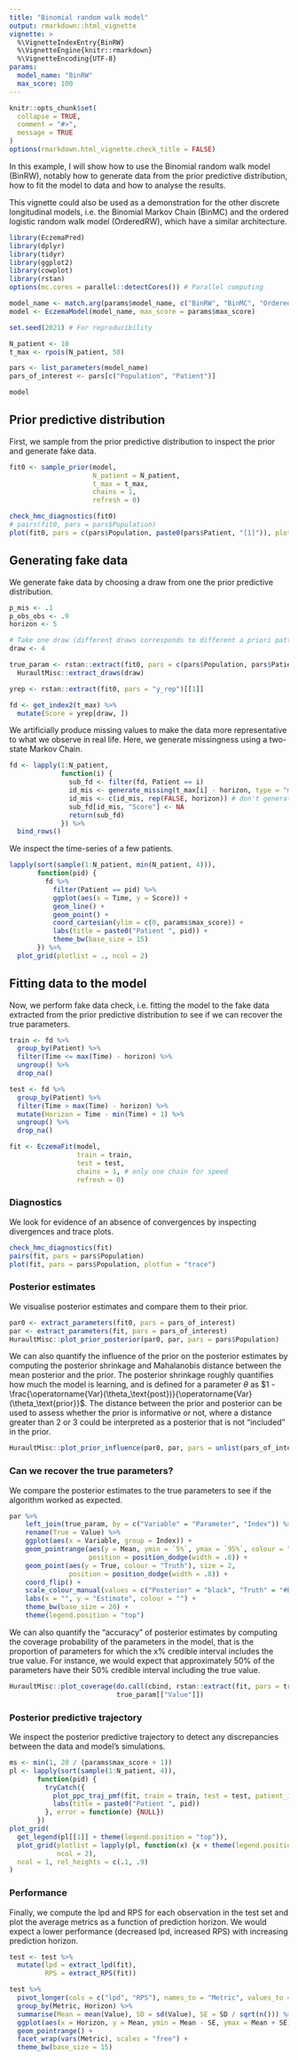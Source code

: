 ```yaml
---
title: "Binomial random walk model"
output: rmarkdown::html_vignette
vignette: >
  %\VignetteIndexEntry{BinRW}
  %\VignetteEngine{knitr::rmarkdown}
  %\VignetteEncoding{UTF-8}
params:
  model_name: "BinRW"
  max_score: 100
---
```


```r
knitr::opts_chunk$set(
  collapse = TRUE,
  comment = "#>",
  message = TRUE
)
options(rmarkdown.html_vignette.check_title = FALSE)
```

In this example, I will show how to use the Binomial random walk model (BinRW), notably how to generate data from the prior predictive distribution, how to fit the model to data and how to analyse the results.

This vignette could also be used as a demonstration for the other discrete longitudinal models, i.e. the Binomial Markov Chain (BinMC) and the ordered logistic random walk model (OrderedRW), which have a similar architecture.

```r
library(EczemaPred)
library(dplyr)
library(tidyr)
library(ggplot2)
library(cowplot)
library(rstan)
options(mc.cores = parallel::detectCores()) # Parallel computing

model_name <- match.arg(params$model_name, c("BinRW", "BinMC", "OrderedRW"))
model <- EczemaModel(model_name, max_score = params$max_score)

set.seed(2021) # For reproducibility

N_patient <- 10
t_max <- rpois(N_patient, 50)

pars <- list_parameters(model_name)
pars_of_interest <- pars[c("Population", "Patient")]
```

```r
model
```

## Prior predictive distribution

First, we sample from the prior predictive distribution to inspect the prior and generate fake data.

```r
fit0 <- sample_prior(model,
                     N_patient = N_patient,
                     t_max = t_max,
                     chains = 1,
                     refresh = 0)
```

```r
check_hmc_diagnostics(fit0)
# pairs(fit0, pars = pars$Population)
plot(fit0, pars = c(pars$Population, paste0(pars$Patient, "[1]")), plotfun = "hist")
```

## Generating fake data

We generate fake data by choosing a draw from one the prior predictive distribution.

```r
p_mis <- .1
p_obs_obs <- .9
horizon <- 5

# Take one draw (different draws corresponds to different a priori pattern in the data)
draw <- 4

true_param <- rstan::extract(fit0, pars = c(pars$Population, pars$Patient)) %>%
  HuraultMisc::extract_draws(draw)

yrep <- rstan::extract(fit0, pars = "y_rep")[[1]]

fd <- get_index2(t_max) %>%
  mutate(Score = yrep[draw, ])
```

We artificially produce missing values to make the data more representative to what we observe in real life.
Here, we generate missingness using a two-state Markov Chain.

```r
fd <- lapply(1:N_patient,
             function(i) {
               sub_fd <- filter(fd, Patient == i)
               id_mis <- generate_missing(t_max[i] - horizon, type = "markovchain", p_mis = p_mis, p_obs_obs = p_obs_obs)
               id_mis <- c(id_mis, rep(FALSE, horizon)) # don't generate missing values for prediction horizon
               sub_fd[id_mis, "Score"] <- NA
               return(sub_fd)
             }) %>%
  bind_rows()
```

We inspect the time-series of a few patients.

```r
lapply(sort(sample(1:N_patient, min(N_patient, 4))),
       function(pid) {
         fd %>%
           filter(Patient == pid) %>%
           ggplot(aes(x = Time, y = Score)) +
           geom_line() +
           geom_point() +
           coord_cartesian(ylim = c(0, params$max_score)) +
           labs(title = paste0("Patient ", pid)) +
           theme_bw(base_size = 15)
       }) %>%
  plot_grid(plotlist = ., ncol = 2)
```

## Fitting data to the model

Now, we perform fake data check, i.e. fitting the model to the fake data extracted from the prior predictive distribution to see if we can recover the true parameters.

```r
train <- fd %>%
  group_by(Patient) %>%
  filter(Time <= max(Time) - horizon) %>%
  ungroup() %>%
  drop_na()

test <- fd %>%
  group_by(Patient) %>%
  filter(Time > max(Time) - horizon) %>%
  mutate(Horizon = Time - min(Time) + 1) %>%
  ungroup() %>%
  drop_na()

fit <- EczemaFit(model,
                 train = train,
                 test = test,
                 chains = 1, # only one chain for speed
                 refresh = 0)
```

### Diagnostics

We look for evidence of an absence of convergences by inspecting divergences and trace plots.

```r
check_hmc_diagnostics(fit)
pairs(fit, pars = pars$Population)
plot(fit, pars = pars$Population, plotfun = "trace")
```

### Posterior estimates

We visualise posterior estimates and compare them to their prior.

```r
par0 <- extract_parameters(fit0, pars = pars_of_interest)
par <- extract_parameters(fit, pars = pars_of_interest)
HuraultMisc::plot_prior_posterior(par0, par, pars = pars$Population)
```

We can also quantify the influence of the prior on the posterior estimates by computing the posterior shrinkage and Mahalanobis distance between the mean posterior and the prior.
The posterior shrinkage roughly quantifies how much the model is learning, and is defined for a parameter $\theta$ as $1 - \frac{\operatorname{Var}(\theta_\text{post})}{\operatorname{Var}(\theta_\text{prior}}$.
The distance between the prior and posterior can be used to assess whether the prior is informative or not, where a distance greater than 2 or 3 could be interpreted as a posterior that is not "included" in the prior.

```r
HuraultMisc::plot_prior_influence(par0, par, pars = unlist(pars_of_interest))
```

### Can we recover the true parameters?

We compare the posterior estimates to the true parameters to see if the algorithm worked as expected.

```r
par %>%
    left_join(true_param, by = c("Variable" = "Parameter", "Index")) %>%
    rename(True = Value) %>%
    ggplot(aes(x = Variable, group = Index)) +
    geom_pointrange(aes(y = Mean, ymin = `5%`, ymax = `95%`, colour = "Posterior"),
                    position = position_dodge(width = .8)) +
    geom_point(aes(y = True, colour = "Truth"), size = 2,
               position = position_dodge(width = .8)) +
    coord_flip() +
    scale_colour_manual(values = c("Posterior" = "black", "Truth" = "#E69F00")) +
    labs(x = "", y = "Estimate", colour = "") +
    theme_bw(base_size = 20) +
    theme(legend.position = "top")
```

We can also quantify the "accuracy" of posterior estimates by computing the coverage probability of the parameters in the model, that is the proportion of parameters for which the x% credible interval includes the true value.
For instance, we would expect that approximately 50% of the parameters have their 50% credible interval including the true value.

```r
HuraultMisc::plot_coverage(do.call(cbind, rstan::extract(fit, pars = true_param[["Parameter"]])),
                           true_param[["Value"]])
```

### Posterior predictive trajectory

We inspect the posterior predictive trajectory to detect any discrepancies between the data and model’s simulations.

```r
ms <- min(1, 20 / (params$max_score + 1))
pl <- lapply(sort(sample(1:N_patient, 4)),
       function(pid) {
         tryCatch({
           plot_ppc_traj_pmf(fit, train = train, test = test, patient_id = pid, max_score = params$max_score, max_scale = ms) +
           labs(title = paste0("Patient ", pid))
         }, error = function(e) {NULL})
       })
plot_grid(
  get_legend(pl[[1]] + theme(legend.position = "top")),
  plot_grid(plotlist = lapply(pl, function(x) {x + theme(legend.position = "none")}),
            ncol = 2),
  ncol = 1, rel_heights = c(.1, .9)
)
```

### Performance

Finally, we compute the lpd and RPS for each observation in the test set and plot the average metrics as a function of prediction horizon.
We would expect a lower performance (decreased lpd, increased RPS) with increasing prediction horizon.

```r
test <- test %>%
  mutate(lpd = extract_lpd(fit),
         RPS = extract_RPS(fit))

test %>%
  pivot_longer(cols = c("lpd", "RPS"), names_to = "Metric", values_to = "Value") %>%
  group_by(Metric, Horizon) %>%
  summarise(Mean = mean(Value), SD = sd(Value), SE = SD / sqrt(n())) %>%
  ggplot(aes(x = Horizon, y = Mean, ymin = Mean - SE, ymax = Mean + SE)) +
  geom_pointrange() +
  facet_wrap(vars(Metric), scales = "free") +
  theme_bw(base_size = 15)
```
